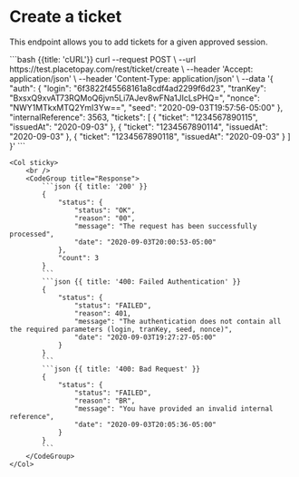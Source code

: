 
# Create a ticket

This endpoint allows you to add tickets for a given approved session.

<Row>
    <Col>
        <ApiReader
            path={apiRefs[0]}
            method="post"
            api={props.refs}
        />
    </Col>
    <Col sticky>
        <CodeGroup title="Request" tag="POST" label="/ticket/create">
            ```bash {{title: 'cURL'}}
            curl --request POST \
                --url https://test.placetopay.com/rest/ticket/create \
                --header 'Accept: application/json' \
                --header 'Content-Type: application/json' \
                --data '{
                    "auth": {
                        "login": "6f3822f45568161a8cdf4ad2299f6d23",
                        "tranKey": "BxsxQ9xvAT73RQMoQ6jvn5Li7AJev8wFNa1JIcLsPHQ=",
                        "nonce": "NWY1MTkxMTQ2YmI3Yw==",
                        "seed": "2020-09-03T19:57:56-05:00"
                    },
                    "internalReference": 3563,
                    "tickets": [
                        {
                        "ticket": "1234567890115",
                        "issuedAt": "2020-09-03"
                        },
                        {
                        "ticket": "1234567890114",
                        "issuedAt": "2020-09-03"
                        },
                        {
                        "ticket": "1234567890118",
                        "issuedAt": "2020-09-03"
                        }
                    ]
                }'
            ```
        </CodeGroup>
    </Col>
</Row>

<Row>
    <Col>
        <ApiReader
            path={apiRefs[0]}
            method="post"
            type="response"
            api={props.refs}
        />
    </Col>

    <Col sticky>
        <br />
        <CodeGroup title="Response">
            ```json {{ title: '200' }}
            {
                "status": {
                    "status": "OK",
                    "reason": "00",
                    "message": "The request has been successfully processed",
                    "date": "2020-09-03T20:00:53-05:00"
                },
                "count": 3
            }
            ```
            ```json {{ title: '400: Failed Authentication' }}
            {
                "status": {
                    "status": "FAILED",
                    "reason": 401,
                    "message": "The authentication does not contain all the required parameters (login, tranKey, seed, nonce)",
                    "date": "2020-09-03T19:27:27-05:00"
                }
            }
            ```
            ```json {{ title: '400: Bad Request' }}
            {
                "status": {
                    "status": "FAILED",
                    "reason": "BR",
                    "message": "You have provided an invalid internal reference",
                    "date": "2020-09-03T20:05:36-05:00"
                }
            }
            ```
        </CodeGroup>
    </Col>
</Row>
